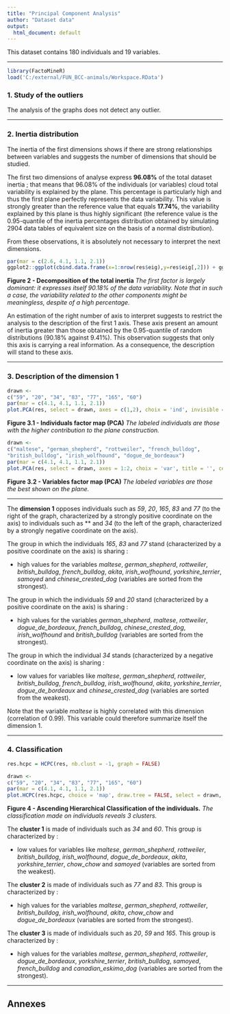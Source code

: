 ```yaml
---
title: "Principal Component Analysis"
author: "Dataset data"
output:
  html_document: default
---
```

This dataset contains 180 individuals and 19 variables.

- - -

```r
library(FactoMineR)
load('C:/external/FUN_BCC-animals/Workspace.RData')
```
### 1. Study of the outliers
The analysis of the graphs does not detect any outlier.

- - -

### 2. Inertia distribution
The inertia of the first dimensions shows if there are strong relationships between variables and suggests the number of dimensions that should be studied.

The first two dimensions of analyse express **96.08%** of the total dataset inertia ; that means that 96.08% of the individuals (or variables) cloud total variability is explained by the plane.
This percentage is particularly high and thus the first plane perfectly represents the data variability.
This value is strongly greater than the reference value that equals **17.74%**, the variability explained by this plane is thus highly significant
(the reference value is the 0.95-quantile of the inertia percentages distribution obtained by simulating 2904 data tables of equivalent size on the basis of a normal distribution).

From these observations, it is absolutely not necessary to interpret the next dimensions.

```r
par(mar = c(2.6, 4.1, 1.1, 2.1))
ggplot2::ggplot(cbind.data.frame(x=1:nrow(res$eig),y=res$eig[,2])) + ggplot2::aes(x=x, y=y)+ ggplot2::geom_col(fill="blue") + ggplot2::xlab("Dimension") + ggplot2::ylab("Percentage of variance") + ggplot2::ggtitle("Decomposition of the total inertia") + ggplot2::theme_light() + ggplot2::theme(plot.title = ggplot2::element_text(hjust =0.5)) + ggplot2::scale_x_continuous(breaks=1:nrow(res$eig))
```

**Figure 2 - Decomposition of the total inertia**
*The first factor is largely dominant: it expresses itself 90.18% of the data variability.*
*Note that in such a case, the variability related to the other components might be meaningless, despite of a high percentage.*

An estimation of the right number of axis to interpret suggests to restrict the analysis to the description of the first 1 axis.
These axis present an amount of inertia greater than those obtained by the 0.95-quantile of random distributions (90.18% against 9.41%).
This observation suggests that only this axis is carrying a real information.
As a consequence, the description will stand to these axis.

- - -

### 3. Description of the dimension 1

```r
drawn <-
c("59", "20", "34", "83", "77", "165", "60")
par(mar = c(4.1, 4.1, 1.1, 2.1))
plot.PCA(res, select = drawn, axes = c(1,2), choix = 'ind', invisible = 'quali', title = '', cex = cex)
```

**Figure 3.1 - Individuals factor map (PCA)**
*The labeled individuals are those with the higher contribution to the plane construction.*

```r
drawn <-
c("maltese", "german_shepherd", "rottweiler", "french_bulldog", 
"british_bulldog", "irish_wolfhound", "dogue_de_bordeaux")
par(mar = c(4.1, 4.1, 1.1, 2.1))
plot.PCA(res, select = drawn, axes = 1:2, choix = 'var', title = '', cex = cex)
```

**Figure 3.2 - Variables factor map (PCA)**
*The labeled variables are those the best shown on the plane.*

* * *

The **dimension 1** opposes individuals such as *59*, *20*, *165*, *83* and *77* (to the right of the graph, characterized by a strongly positive coordinate on the axis)
to individuals such as ** and *34* (to the left of the graph, characterized by a strongly negative coordinate on the axis).

The group in which the individuals *165*, *83* and *77* stand (characterized by a positive coordinate on the axis) is sharing :

- high values for the variables *maltese*, *german_shepherd*, *rottweiler*, *british_bulldog*, *french_bulldog*, *akita*, *irish_wolfhound*, *yorkshire_terrier*, *samoyed* and *chinese_crested_dog* (variables are sorted from the strongest).

The group in which the individuals *59* and *20* stand (characterized by a positive coordinate on the axis) is sharing :

- high values for the variables *german_shepherd*, *maltese*, *rottweiler*, *dogue_de_bordeaux*, *french_bulldog*, *chinese_crested_dog*, *irish_wolfhound* and *british_bulldog* (variables are sorted from the strongest).

The group in which the individual *34* stands (characterized by a negative coordinate on the axis) is sharing :

- low values for variables like *maltese*, *german_shepherd*, *rottweiler*, *british_bulldog*, *french_bulldog*, *irish_wolfhound*, *akita*, *yorkshire_terrier*, *dogue_de_bordeaux* and *chinese_crested_dog* (variables are sorted from the weakest).

Note that the variable *maltese* is highly correlated with this dimension (correlation of 0.99). This variable could therefore summarize itself the dimension 1.

- - -

### 4. Classification

```r
res.hcpc = HCPC(res, nb.clust = -1, graph = FALSE)
```

```r
drawn <-
c("59", "20", "34", "83", "77", "165", "60")
par(mar = c(4.1, 4.1, 1.1, 2.1))
plot.HCPC(res.hcpc, choice = 'map', draw.tree = FALSE, select = drawn, title = '')
```

**Figure 4 - Ascending Hierarchical Classification of the individuals.**
*The classification made on individuals reveals 3 clusters.*


The **cluster 1** is made of individuals such as *34* and *60*. This group is characterized by :

- low values for variables like *maltese*, *german_shepherd*, *rottweiler*, *british_bulldog*, *irish_wolfhound*, *dogue_de_bordeaux*, *akita*, *yorkshire_terrier*, *chow_chow* and *samoyed* (variables are sorted from the weakest).

The **cluster 2** is made of individuals such as *77* and *83*. This group is characterized by :

- high values for the variables *maltese*, *german_shepherd*, *rottweiler*, *british_bulldog*, *irish_wolfhound*, *akita*, *chow_chow* and *dogue_de_bordeaux* (variables are sorted from the strongest).

The **cluster 3** is made of individuals such as *20*, *59* and *165*. This group is characterized by :

- high values for the variables *maltese*, *german_shepherd*, *rottweiler*, *dogue_de_bordeaux*, *yorkshire_terrier*, *british_bulldog*, *samoyed*, *french_bulldog* and *canadian_eskimo_dog* (variables are sorted from the strongest).

- - -

## Annexes



